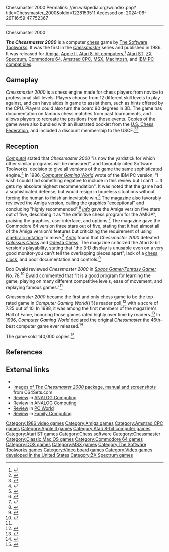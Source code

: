 Chessmaster 2000
Permalink: //en.wikipedia.org/w/index.php?title=Chessmaster_2000&oldid=1228153511
Accessed on: 2024-06-26T16:59:47.752367



------
Chessmaster 2000
{{Infobox video game
| image = Chessmaster 2000 cover.png
| caption = Cover art featuring [[Will Hare]]<ref>{{cite web |last=Plunkett |first=Luke |title=The Life, and Death, of PC Gaming's Most Famous Cover Star |url=https://kotaku.com/the-life-and-death-of-pc-gamings-most-famous-cover-st-5939503 |date=31 August 2012 |website=[[Kotaku]] |publisher=[[G/O Media]] |access-date=20 April 2023}}</ref>
| developer = [[The Software Toolworks]]
| series = ''[[Chessmaster]]''
| platforms = [[Amiga]], [[Amstrad CPC]], [[Apple II series|Apple II]], [[Atari 8-bit]], [[Atari ST]] [[Commodore 64]], [[MS-DOS]], [[Mac (computer)|Mac]], [[MSX]], [[ZX Spectrum]]
| released = 1986
}}

'''''The Chessmaster 2000''''' is a computer [[chess]] game  by [[The Software Toolworks]].  It was the first in the ''[[Chessmaster]]'' series and published in 1986. It was released for [[Amiga]], [[Apple II series|Apple II]], [[Atari 8-bit computers]],<ref>{{cite web |title=Atari 400 800 XL XE Chessmaster 2000 |url=http://www.atarimania.com/game-atari-400-800-xl-xe-chessmaster-2000-_1024.html |website=Atari Mania}}</ref> [[Atari ST]], [[ZX Spectrum]], [[Commodore 64]], [[Amstrad CPC]], [[MSX]], [[Macintosh]], and [[IBM PC compatible]]s.

==Gameplay==
''Chessmaster 2000'' is a chess engine made for chess players from novice to professional skill levels. Players choose from 12 different skill levels to play against, and can have aides in game to assist them, such as hints offered by the CPU. Players could also turn the board 90 degrees in 3D. The game has documentation on famous chess matches from past tournaments, and allows players to recreate the positions from those events. Copies of the game were also bundled with an illustrated booklet from the [[United States Chess Federation|U.S. Chess Federation]], and included a discount membership to the USCF.<ref>{{Cite web |title=The Chessmaster 2000 ad blurbs |url=https://www.mobygames.com/game/10/the-chessmaster-2000/adblurbs/ |access-date=2024-03-14 |website=MobyGames |language=en}}</ref><ref>{{Cite web |title=The Chessmaster 2000 (1986) |url=https://www.mobygames.com/game/10/the-chessmaster-2000/ |access-date=2024-03-14 |website=MobyGames |language=en}}</ref>

==Reception==
''[[Compute!]]'' stated that ''Chessmaster 2000'' "is now the yardstick for which other similar programs will be measured", and favorably cited Software Toolworks' decision to give all versions of the game the same sophisticated engine.<ref name="trunzo198611">{{cite news |url=https://archive.org/stream/1986-11-compute-magazine/Compute_Issue_078_1986_Nov#page/n67/mode/2up |title=Chessmaster 2000 |work=Compute! |date=November 1986 |access-date=9 November 2013 |author=Trunzo, James V. |page=68}}</ref> In 1986, ''[[Computer Gaming World]]'' wrote of the IBM PC version, "I wish I could find something negative to include in this review but I can't ... It gets my absolute highest recommendation". It was noted that the game had a sophisticated defense, but would resign in hopeless situations without forcing the human to finish an inevitable win.<ref name="oxner198611">{{cite magazine |title=The Chessmaster 2000 |magazine=[[Computer Gaming World]] |issue=32 |date=November 1986 |url=http://www.cgwmuseum.org/galleries/issues/cgw_32.pdf |access-date=17 April 2016 |last=Oxner |first=Bill |page=44}}</ref> The magazine also favorably reviewed the Amiga version, calling the graphics "exceptional" and concluding "highly recommended".<ref name="wagner198612">{{cite magazine |title=Amiga Preferences |magazine=[[Computer Gaming World]] |issue=33 |date=December 1986 |url=http://www.cgwmuseum.org/galleries/issues/cgw_33.pdf |access-date=17 April 2016 |last=Wagner |first=Roy |page=45}}</ref> ''[[Info (magazine)|Info]]'' gave the Amiga version five stars out of five, describing it as "the definitive chess program for the AMIGA", praising the graphics, user interface, and options.<ref name="info198701amiga">{{Cite magazine |last1=Dunnington |first1=Benn |last2=Brown |first2=Mark R. |last3=Malcolm |first3=Tom |date=January–February 1987 |title=Amiga Gallery |url=https://archive.org/stream/info-magazine-13/Info_Issue_13_1987_Jan-Feb#page/n89/mode/2up |magazine=Info |pages=90–95}}</ref> The magazine gave the Commodore 64 version three stars out of five, stating that it had almost all of the Amiga version's features but criticizing the requirement of using [[algebraic notation (chess)|algebraic notation]] to move.<ref name="info198701c64">{{Cite magazine |last1=Dunnington |first1=Benn |last2=Brown |first2=Mark R. |last3=Malcolm |first3=Tom |date=January–February 1987 |title=64/128 Gallery |url=https://archive.org/stream/info-magazine-13/Info_Issue_13_1987_Jan-Feb#page/n13/mode/2up |magazine=Info |pages=14–21}}</ref> ''[[Antic (magazine)|Antic]]'' found that ''Chessmaster 2000'' defeated ''[[Colossus Chess]]'' and [[Chess (Northwestern University)|Odesta Chess]]. The magazine criticized the Atari 8-bit version's playability, stating that "the 3-D display is unusable even on a very good monitor-you can't tell the overlapping pieces apart", lack of a [[chess clock]], and poor documentation and controls.<ref name="cherry198706">{{Cite magazine |last=Cherry |first=Charles |date=June 1987 |title=Chessmaster 2000 |url=http://www.atarimagazines.com/v6n2/ProductReviews.html |magazine=Antic}}</ref>

Bob Ewald reviewed ''Chessmaster 2000'' in ''[[The Space Gamer|Space Gamer/Fantasy Gamer]]'' No. 78.<ref name="SG">{{cite journal|last=Ewald |first=Bob |date=April–May 1987 |title=Capsule Reviews|journal=[[The Space Gamer|Space Gamer/Fantasy Gamer]]|publisher=[[Diverse Talents, Incorporated]]|issue=78|page=42}}</ref> Ewald commented that "It is a good program for learning the game, playing on many different competitive levels, ease of movement, and replaying famous games."<ref name="SG"/>

''Chessmaster 2000'' became the first and only chess game to be the top-rated game in ''Computer Gaming World''{{'}}s reader poll,<ref name="sipe199211">{{cite magazine |url=http://www.cgwmuseum.org/galleries/issues/cgw_100.pdf |title=3900 Games Later... |magazine=[[Computer Gaming World]] |issue=100 |date=November 1992 |access-date=4 July 2014 |last=Sipe |first=Russell |page=8}}</ref> with a score of 7.25 out of 10. In 1988, it was among the first members of the magazine's Hall of Fame, honoring those games rated highly over time by readers.<ref name="cgw198803">{{cite magazine |title=The CGW Hall of Fame |magazine=[[Computer Gaming World]] |issue=45 |date=March 1988 |url=http://www.cgwmuseum.org/galleries/issues/cgw_45.pdf |access-date=17 April 2016 |page=44}}</ref> In 1996, ''Computer Gaming World'' declared the original ''Chessmaster'' the 46th-best computer game ever released.<ref name=cgw150>{{cite magazine |author=Staff |title=150 Best (and 50 Worst) Games of All Time |magazine=[[Computer Gaming World]] |date=November 1996 |issue=148 |pages=63–65, 68, 72, 74, 76, 78, 80, 84, 88, 90, 94, 98}}</ref>

The game sold 140,000 copies.<ref>{{cite web|first=James|last=Bates|url=https://www.latimes.com/archives/la-xpm-1987-04-21-fi-342-story.html|archiveurl=https://web.archive.org/web/20220809130441/https://www.latimes.com/archives/la-xpm-1987-04-21-fi-342-story.html|title=Ex-TV Host Scores With Computer Game : Les Crane, Once a Rival to Johnny Carson, Is a Hit in Software|newspaper=[[Los Angeles Times]]|archivedate=August 9, 2022|date=April 21, 1987|accessdate=July 29, 2023}}</ref>

==References==
{{Reflist}}

==External links==
* {{Chessgames player |id=70670 |name=''Chessmaster''}}
* [http://www.c64sets.com/set.html?id=28 Images of ''The Chessmaster 2000'' package, manual and screenshots] from C64Sets.com
* [https://archive.org/details/analog-computing-magazine-51/page/n49/mode/2up Review] in [[ANALOG Computing]]
* [https://archive.org/details/analog-computing-magazine-76/page/n63/mode/2up Review] in [[ANALOG Computing]]
* [https://archive.org/details/pcworld512unse/page/230/mode/2up Review] in [[PC World]]
* [https://archive.org/details/family-computing-40/page/n135/mode/2up Review] in [[Family Computing]]

{{Chessmaster}}
{{Authority control}}

[[Category:1986 video games]]
[[Category:Amiga games]]
[[Category:Amstrad CPC games]]
[[Category:Apple II games]]
[[Category:Atari 8-bit computer games]]
[[Category:Atari ST games]]
[[Category:Chess software]]
[[Category:Chessmaster]]
[[Category:Classic Mac OS games]]
[[Category:Commodore 64 games]]
[[Category:DOS games]]
[[Category:MSX games]]
[[Category:The Software Toolworks games]]
[[Category:Video board games]]
[[Category:Video games developed in the United States]]
[[Category:ZX Spectrum games]]